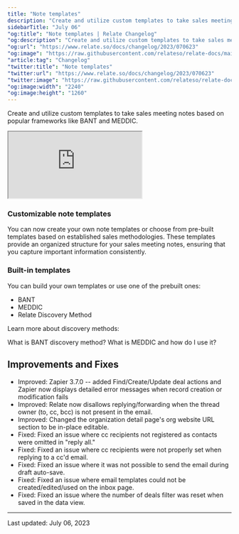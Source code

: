 ```yaml
---
title: "Note templates"
description: "Create and utilize custom templates to take sales meeting notes based on popular frameworks like BANT and MEDDIC."
sidebarTitle: "July 06"
"og:title": "Note templates | Relate Changelog"
"og:description": "Create and utilize custom templates to take sales meeting notes based on popular frameworks like BANT and MEDDIC."
"og:url": "https://www.relate.so/docs/changelog/2023/070623"
"og:image": "https://raw.githubusercontent.com/relateso/relate-docs/main/docs/images/changelog/note-templates.png"
"article:tag": "Changelog"
"twitter:title": "Note templates"
"twitter:url": "https://www.relate.so/docs/changelog/2023/070623"
"twitter:image": "https://raw.githubusercontent.com/relateso/relate-docs/main/docs/images/changelog/note-templates.png"
"og:image:width": "2240"
"og:image:height": "1260"
---
```


Create and utilize custom templates to take sales meeting notes based on popular frameworks like BANT and MEDDIC.

<iframe src="https://player.vimeo.com/video/842917831?badge=0&amp;autopause=0&amp;player_id=0&amp;app_id=58479"> </iframe>


### Customizable note templates

You can now create your own note templates or choose from pre-built templates based on established sales methodologies. These templates provide an organized structure for your sales meeting notes, ensuring that you capture important information consistently.  

### Built-in templates

You can build your own templates or use one of the prebuilt ones:
- BANT
- MEDDIC
- Relate Discovery Method

Learn more about discovery methods:

<CardGroup cols={2}>
  <Card title="BANT" icon="square-1" color="#ea5a0c" href="https://www.relate.so/blog/what-is-bant">
    What is BANT discovery method?
  </Card>
  <Card title="MEDDIC 노트 작성" icon="square-2" color="#0285c7" href="https://www.relate.so/blog/what-is-meddic">
    What is MEDDIC and how do I use it?
  </Card>
</CardGroup>

## Improvements and Fixes  
- Improved: Zapier 3.7.0 -- added Find/Create/Update deal actions and Zapier now displays detailed error messages when record creation or modification fails  
- Improved: Relate now disallows replying/forwarding when the thread owner (to, cc, bcc) is not present in the email.  
- Improved: Changed the organization detail page's org website URL section to be in-place editable.  
- Fixed: Fixed an issue where cc recipients not registered as contacts were omitted in "reply all."  
- Fixed: Fixed an issue where cc recipients were not properly set when replying to a cc'd email.  
- Fixed: Fixed an issue where it was not possible to send the email during draft auto-save.  
- Fixed: Fixed an issue where email templates could not be created/edited/used on the inbox page.  
- Fixed: Fixed an issue where the number of deals filter was reset when saved in the data view.  


---
Last updated: July 06, 2023

